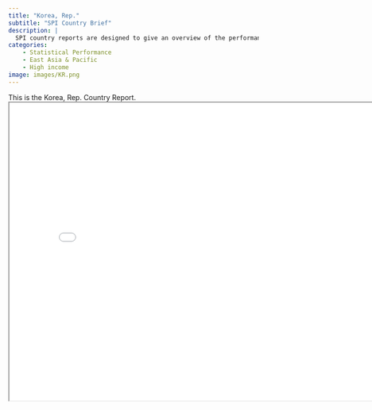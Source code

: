 ```yaml
---
title: "Korea, Rep."
subtitle: "SPI Country Brief"
description: |
  SPI country reports are designed to give an overview of the performance of Korea, Rep..
categories:
    - Statistical Performance
    - East Asia & Pacific
    - High income
image: images/KR.png
---
```


This is the Korea, Rep. Country Report.
<iframe src="charts/Korea, Rep._chart.html" width="800" height="600"></iframe>

